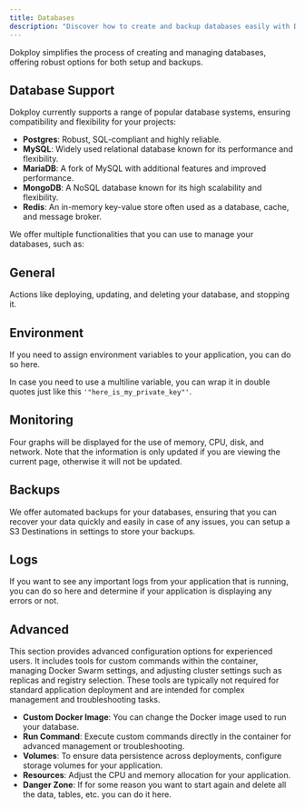 ```yaml
---
title: Databases
description: "Discover how to create and backup databases easily with Dokploy, supporting a variety of database systems."
---
```


Dokploy simplifies the process of creating and managing databases, offering robust options for both setup and backups.

## Database Support

Dokploy currently supports a range of popular database systems, ensuring compatibility and flexibility for your projects:

- **Postgres**: Robust, SQL-compliant and highly reliable.
- **MySQL**: Widely used relational database known for its performance and flexibility.
- **MariaDB**: A fork of MySQL with additional features and improved performance.
- **MongoDB**: A NoSQL database known for its high scalability and flexibility.
- **Redis**: An in-memory key-value store often used as a database, cache, and message broker.


We offer multiple functionalities that you can use to manage your databases, such as:

## General

Actions like deploying, updating, and deleting your database, and stopping it.

## Environment

If you need to assign environment variables to your application, you can do so here.

In case you need to use a multiline variable, you can wrap it in double quotes just like this `'"here_is_my_private_key"'`.

## Monitoring

Four graphs will be displayed for the use of memory, CPU, disk, and network. Note that the information is only updated if you are viewing the current page, otherwise it will not be updated.

## Backups

We offer automated backups for your databases, ensuring that you can recover your data quickly and easily in case of any issues, you can setup a S3 Destinations in settings to store your backups.


## Logs

If you want to see any important logs from your application that is running, you can do so here and determine if your application is displaying any errors or not.

## Advanced

This section provides advanced configuration options for experienced users. It includes tools for custom commands within the container, managing Docker Swarm settings, and adjusting cluster settings such as replicas and registry selection. These tools are typically not required for standard application deployment and are intended for complex management and troubleshooting tasks.

- **Custom Docker Image**: You can change the Docker image used to run your database.
- **Run Command**: Execute custom commands directly in the container for advanced management or troubleshooting.
- **Volumes**: To ensure data persistence across deployments, configure storage volumes for your application.
- **Resources**: Adjust the CPU and memory allocation for your application.
- **Danger Zone**: If for some reason you want to start again and delete all the data, tables, etc. you can do it here.
